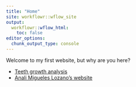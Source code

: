 ```yaml
---
title: "Home"
site: workflowr::wflow_site
output:
  workflowr::wflow_html:
    toc: false
editor_options:
  chunk_output_type: console
---
```


Welcome to my first website, but why are you here?

* [Teeth growth analysis](teeth.html)
* [Anali Migueles Lozano's website](https://analiml.github.io/myproject/)


